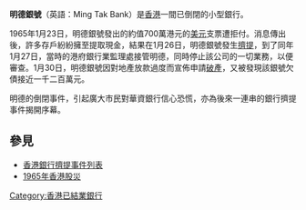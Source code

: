 {{Unreferenced|time=2022-06-26T01:48:44+00:00}}
'''明德銀號'''（英語：Ming Tak Bank）是[[香港|香港]]一間已倒閉的小型銀行。

1965年1月23日，明德銀號發出的約值700萬港元的[[美元|美元]]支票遭拒付。消息傳出後，許多存戶紛紛擁至提取現金，結果在1月26日，明德銀號發生[[擠提|擠提]]，到了同年1月27日，當時的港府銀行業監理處接管明德，同時停止該公司的一切業務，以便審查。1月30日，明德銀號因對地產放款過度而宣佈申請[[破產|破產]]，又被發現該銀號欠債接近一千二百萬元。

明德的倒閉事件，引起廣大市民對華資銀行信心恐慌，亦為後來一連串的銀行擠提事件揭開序幕。

==參見==
*[[香港銀行擠提事件列表|香港銀行擠提事件列表]]
*[[1965年香港股災|1965年香港股災]]

{{HK Bank}}

[[Category:香港已結業銀行|Category:香港已結業銀行]]